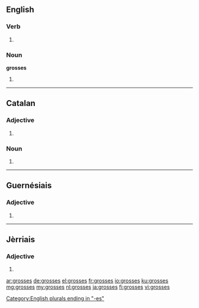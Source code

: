 ==English==

===Verb===
{{head|en}}

# {{en-third-person singular of|gross}}

===Noun===
'''grosses'''
# {{plural of|gross}}

[[Category:English plurals ending in "-es"]]

----

==Catalan==

===Adjective===
{{ca-adj-form}}

# {{feminine plural of|gros|lang=ca}}

===Noun===
{{ca-noun-form}}

# {{plural of|grossa|lang=ca|nocat=1}}

----

==Guernésiais==

===Adjective===
{{roa-grn-adj-form}}

# {{form of|feminine plural|gros|lang=roa-grn}}

----

==Jèrriais==

===Adjective===
{{roa-jer-adj-form}}

# {{form of|feminine plural|gros|lang=roa-jer}}

[[ar:grosses]]
[[de:grosses]]
[[el:grosses]]
[[fr:grosses]]
[[io:grosses]]
[[ku:grosses]]
[[mg:grosses]]
[[my:grosses]]
[[nl:grosses]]
[[ja:grosses]]
[[fi:grosses]]
[[vi:grosses]]